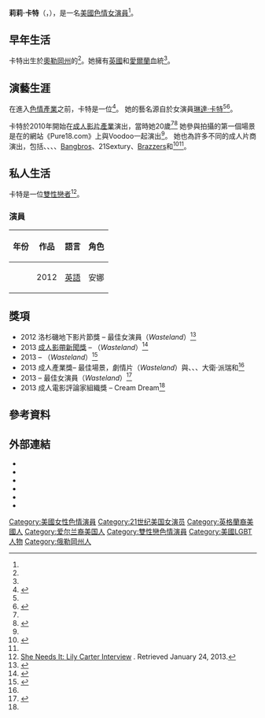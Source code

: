 {{Adult bio
| name            = 莉莉·卡特
| gender          = female
| image           = [[File:Lily_Carter_2013.jpg|220px]]
| caption         = 卡特於2013年的[[成人影帶新聞獎|成人影帶新聞獎]]上
| birth           = {{birth date and age|mf=yes|1990|4|15}}<ref name="iafd">{{iafd name|id=lilycarter|gender=female|name=Lily Carter}}</ref>
| location        = {{US}}[[奧勒岡州|奧勒岡州]]{{Link-en|楊卡拉|Yoncalla, Oregon}}<ref name=AVNFOTB>{{cite web|url=http://business.avn.com/articles/video/Fresh-off-the-Bus-Interview-With-Lily-Carter-420647.html|title=Fresh off the Bus: Interview With Lily Carter|accessdate=December 2, 2014|author=Steve Javors|date=December 30, 2010|publisher=''[[AVN_(magazine)|AVN]]''|archive-date=2016-04-01|archive-url=https://web.archive.org/web/20160401011356/http://business.avn.com/articles/video/Fresh-off-the-Bus-Interview-With-Lily-Carter-420647.html|dead-url=yes}}</ref>
| nationality     = 
| birthname       = 
| spouse          = 
| death           = 
| height          = {{height|ft=5|in=3}}<ref name=AVNFOTB/>
| weight          = {{convert|104|lb|kg|abbr=on}}<ref name=AVNFOTB/>
| measurements    = 32B-26-36（C罩杯）<ref name="iafd"/>
| measureispenis  = no 
| shoe size       = 
| eye color       = 藍色<ref name="iafd"/>
| hair color      = 棕色<ref name="iafd"/>
| skin color      = 白色<ref name="iafd"/>
| blood           = 
| ethnicity       = [[英格蘭人|英國人]]、[[愛爾蘭人|愛爾蘭人]]<ref name="iafd"/>
| alias           = Navaeh Lee, Lili Carter, Lily B<ref name="iafd"/>
| orientation     = [[雙性戀|雙性戀]]<ref name="sheneedsit"/>
| number of films = 185{{small|(根據2016年5月[[IAFD|IAFD]]上的作品)}}<ref name="iafd"/>
| homepage        = http://lilycarter.com
| iafd            = LilyCarter
| egafd           = 
| bgafd           = 
| imdb            = 3984831
| afdb            = 58545
| eurobabeindex   = 
| spelling        = US
}}
'''莉莉·卡特'''（'''{{lang-en|Lily Carter}}'''，{{bd|1990年|4月15日|}}），是一名[[美國|美國]][[色情演員|色情女演員]]<ref name="iafd"/>。

== 早年生活 ==
卡特出生於[[奧勒岡州|奧勒岡州]]的{{Link-en|楊卡拉|Yoncalla, Oregon}}<ref name=AVNFOTB/>。她擁有[[英格蘭人|英國]]和[[愛爾蘭人|愛爾蘭]]血統<ref name="iafd"/>。

== 演藝生涯 ==
在進入[[色情產業|色情產業]]之前，卡特是一位{{Link-en|網路攝影機模特兒|webcam model}}<ref name=cnbc>{{cite news|last=Chris Morris|title=The Dirty Dozen 2013 – Porn's Most Popular Stars|url=http://www.cnbc.com/id/100352810/page/4|accessdate=February 7, 2013|publisher=[[CNBC|CNBC]]|date=January 14, 2013|deadurl=yes|archiveurl=https://archive.is/20130410172503/http://www.cnbc.com/id/100352810/page/4|archivedate=2013-04-10}}</ref>。 她的藝名源自於女演員[[琳達·卡特|琳達·卡特]]<ref name=AVNFOTB/><ref name=law>{{cite news|last=Jessica P. Ogilvie|title=10 Porn Stars Who Could Be the Next Jenna Jameson|url=http://blogs.laweekly.com/arts/2013/03/porn_stars_young_san_fernando_valley.php?page=9|accessdate=April 26, 2013|newspaper=''{{Link-en|LA Weekly|LA Weekly}}''|date=March 26, 2013|archive-url=https://web.archive.org/web/20131206015211/http://blogs.laweekly.com/arts/2013/03/porn_stars_young_san_fernando_valley.php?page=9|archive-date=2013-12-06|dead-url=yes}}</ref>。

卡特於2010年開始在[[色情產業|成人影片產業]]演出，當時她20歲<ref name="iafd"/><ref name=autogenerated1>{{cite web|title=Lily Carter Profile|url=http://www.adultfilmdatabase.com/actor/lily-carter-58545/|accessdate=2016-07-13|archive-date=2015-07-12|archive-url=https://web.archive.org/web/20150712114024/http://www.adultfilmdatabase.com/actor/lily-carter-58545/|dead-url=yes}}</ref> 她參與拍攝的第一個場景是在{{Link-en|現實國王|Reality Kings}}的網站《Pure18.com》上與Voodoo一起演出<ref name=AVNFOTB/>。 她也為許多不同的成人片商演出，包括{{Link-en|好色客|Hustler Video}}、{{Link-en|Digital Sin|Digital Sin}}、{{Link-en|優雅天使|Elegant Angel}}、{{Link-en|Jules Jordan|Jules Jordan Video}}、[[Bangbros|Bangbros]]、21Sextury、[[Brazzers|Brazzers]]和{{Link-en|頑皮美國|Naughty America}}<ref name=fixe>{{cite web|title=Biography|url=http://www.club-lilycarter.com/biography/|publisher=Club-LilyCarter|accessdate=October 30, 2012|archive-date=2015-08-10|archive-url=https://web.archive.org/web/20150810002334/http://www.club-lilycarter.com/biography/|dead-url=yes}}</ref><ref name="iafd"/>。

== 私人生活 ==
卡特是一位[[雙性戀者|雙性戀者]]<ref name="sheneedsit">[http://www.sheneedsit.com/2011/05/lily-carter-interview.html She Needs It: Lily Carter Interview] {{Wayback|url=http://www.sheneedsit.com/2011/05/lily-carter-interview.html |date=20180823181441 }}. Retrieved January 24, 2013.</ref>。

=== 演員 ===
{| class="wikitable sortable"
|-
! 年份
! 作品
! 語言 
! 角色
|-
| ''{{Link-en|荒地|Wasteland (film)}}'' || 2012 || [[英語|英語]] || 安娜 
|}

== 獎項 ==
* 2012 洛杉磯地下影片節獎 – 最佳女演員（''Wasteland''）<ref>{{cite news|title='Wasteland', Carter Win Awards At LA Underground Film Festival|url=http://business.avn.com/company-news/Wasteland-Carter-Win-Awards-At-LA-Underground-Film-Festival-495166.html|accessdate=May 5, 2013|publisher=''AVN''|date=November 20, 2012|archive-date=2015-05-18|archive-url=https://web.archive.org/web/20150518085936/http://business.avn.com/company-news/Wasteland-Carter-Win-Awards-At-LA-Underground-Film-Festival-495166.html|dead-url=yes}}</ref>
* 2013 [[成人影帶新聞獎|成人影帶新聞獎]] – {{Link-en|最佳女演員|AVN Award for Best Actress}}（''Wasteland''）<ref>{{cite web|url=http://business.avn.com/articles/video/And-Now-The-2013-AVN-Award-Winners-503520.html|title=And Now... The 2013 AVN Award Winners!|date=January 20, 2013|work=''AVN''|accessdate=January 20, 2013|archive-date=2013-01-30|archive-url=https://www.webcitation.org/6E3v26TIc?url=http://business.avn.com/articles/video/And-Now-The-2013-AVN-Award-Winners-503520.html|dead-url=no}}</ref>
* 2013 {{Link-en|成人產業獎|XBIZ Award}} – {{Link-en|最佳女演員—劇情片|XBIZ Award for Best Actress—Feature Movie}}（''Wasteland''）<ref name=xbiwin13>{{cite news|author=Dan Miller|title=2013 XBIZ Award Winners Announced|url=http://www.xbiz.com/news/158425|accessdate=January 12, 2013|publisher=XBIZ|date=January 12, 2013|archive-date=2017-07-04|archive-url=https://web.archive.org/web/20170704231712/http://www.xbiz.com/news/158425|dead-url=no}}</ref>
* 2013 成人產業獎– 最佳場景，劇情片（''Wasteland''）與{{Link-en|莉莉·拉寶|Lily LaBeau}}、{{Link-en|麥可·布魯|Mick Blue}}、{{Link-en|拉蒙·諾馬|Ramón Nomar}}、大衛·派瑞和{{Link-en|東尼·里巴斯|Toni Ribas}}<ref name=xbiwin13/>
* 2013 {{Link-en|成人電影評論家組織獎|XRCO Award}} – 最佳女演員（''Wasteland''）<ref name=xrcowins13>{{cite web|title=2013 XRCO Award Winners Announced|url=http://business.avn.com/articles/video/2013-XRCO-Award-Winners-Announced-514555.html|publisher=''AVN''|accessdate=May 5, 2013|archive-date=2013-07-04|archive-url=https://www.webcitation.org/6Hr5xAncU?url=http://business.avn.com/articles/video/2013-XRCO-Award-Winners-Announced-to-Full-Raucous-House-514555.html|dead-url=yes}}</ref>
* 2013 成人電影評論家組織獎 – Cream Dream<ref name=xrcowins13/>

== 參考資料 ==
{{Reflist|2}}

== 外部連結 ==
* {{official website|http://www.lilycarter.com}}
* {{IMDb name|3984831|莉莉·卡特}}
* {{Twitter|lilycarterxxx|莉莉·卡特}}
* {{iafd name|id=lilycarter|gender=female|name=莉莉·卡特}}
* {{afdb name|id=58545|gender=female|name=莉莉·卡特}}
* {{cite interview|subject=莉莉·卡特|interviewer=|title=Lily Carter Interview|url=http://www.sheneedsit.com/2011/05/lily-carter-interview.html|program=She Needs It|city=|date=May 23, 2011|accessdate=May 8, 2015|archiveurl=https://web.archive.org/web/20180823181441/http://www.sheneedsit.com/2011/05/lily-carter-interview.html|archivedate=2018-08-23|deadurl=yes}}

{{DEFAULTSORT:Lily Carter}}
[[Category:美國女性色情演員|Category:美國女性色情演員]]
[[Category:21世纪美国女演员|Category:21世纪美国女演员]]
[[Category:英格蘭裔美國人|Category:英格蘭裔美國人]]
[[Category:爱尔兰裔美国人|Category:爱尔兰裔美国人]]
[[Category:雙性戀色情演員|Category:雙性戀色情演員]]
[[Category:美國LGBT人物|Category:美國LGBT人物]]
[[Category:俄勒岡州人|Category:俄勒岡州人]]